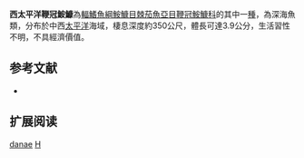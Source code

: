 {{Speciesbox
| name = 西太平洋鞭冠鮟鱇
| image = 
| image_width = 250px
| image_caption = 
| status = NE
| status_system = IUCN3.1
| genus = Himantolophus
| species = danae
| authority = [[Regan_&_Trewavas|Regan & Trewavas]], 1932
| synonyms = 
}}
'''西太平洋鞭冠鮟鱇'''為[[輻鰭魚綱|輻鰭魚綱]][[鮟鱇目|鮟鱇目]][[棘茄魚亞目|棘茄魚亞目]][[鞭冠鮟鱇科|鞭冠鮟鱇科]]的其中一[[種|種]]，為深海魚類，分布於中西[[太平洋|太平洋]]海域，棲息深度約350公尺，體長可達3.9公分，生活習性不明，不具經濟價值。
==参考文献==
*{{FishBase_species|genus=Himantolophus|species=danae|year=2014|month=2}}

== 扩展阅读 ==
{{refbegin}}
{{wikispecies-inline|Himantolophus danae|西太平洋鞭冠鮟鱇}}
{{refend}}
{{Taxonbar|from=Q1823162}}

[[Category:鞭冠鮟鱇屬|danae]]
[[Category:1932年描述的魚類|H]]


{{魚類小作品}}